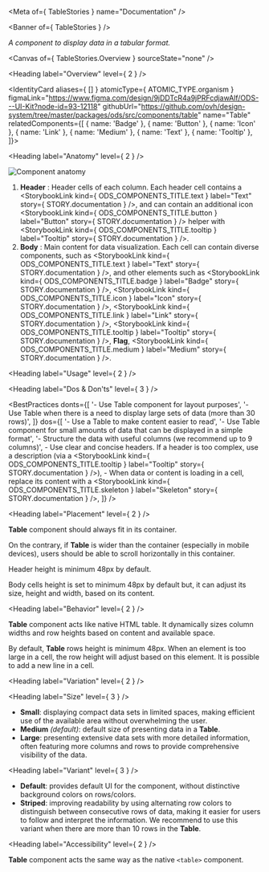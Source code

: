 
<Meta of={ TableStories } name="Documentation" />

<Banner of={ TableStories } />

_A component to display data in a tabular format._

<Canvas of={ TableStories.Overview } sourceState="none" />

<Heading label="Overview" level={ 2 } />

<IdentityCard aliases={ [] }
              atomicType={ ATOMIC_TYPE.organism }
              figmaLink="https://www.figma.com/design/9jDDTcR4a9jPRFcdjawAlf/ODS---UI-Kit?node-id=93-12118"
              githubUrl="https://github.com/ovh/design-system/tree/master/packages/ods/src/components/table"
              name="Table"
              relatedComponents={[
                { name: 'Badge' },
                { name: 'Button' },
                { name: 'Icon' },
                { name: 'Link' },
                { name: 'Medium' },
                { name: 'Text' },
                { name: 'Tooltip' },
              ]}>
</IdentityCard>

<Heading label="Anatomy" level={ 2 } />

![Component anatomy](components/table/anatomy.png "Component anatomy")

1. **Header** : Header cells of each column. Each header cell contains a <StorybookLink kind={ ODS_COMPONENTS_TITLE.text } label="Text" story={ STORY.documentation } />, and can contain an additional icon <StorybookLink kind={ ODS_COMPONENTS_TITLE.button } label="Button" story={ STORY.documentation } /> helper with <StorybookLink kind={ ODS_COMPONENTS_TITLE.tooltip } label="Tooltip" story={ STORY.documentation } />.
2. **Body** : Main content for data visualization. Each cell can contain diverse components, such as <StorybookLink kind={ ODS_COMPONENTS_TITLE.text } label="Text" story={ STORY.documentation } />, and other elements such as <StorybookLink kind={ ODS_COMPONENTS_TITLE.badge } label="Badge" story={ STORY.documentation } />, <StorybookLink kind={ ODS_COMPONENTS_TITLE.icon } label="Icon" story={ STORY.documentation } />, <StorybookLink kind={ ODS_COMPONENTS_TITLE.link } label="Link" story={ STORY.documentation } />, <StorybookLink kind={ ODS_COMPONENTS_TITLE.tooltip } label="Tooltip" story={ STORY.documentation } />, **Flag**, <StorybookLink kind={ ODS_COMPONENTS_TITLE.medium } label="Medium" story={ STORY.documentation } />.

<Heading label="Usage" level={ 2 } />

<Heading label="Dos & Don'ts" level={ 3 } />

<BestPractices
  donts={[
    '- Use Table component for layout purposes',
    '- Use Table when there is a need to display large sets of data (more than 30 rows)',
  ]}
  dos={[
    '- Use a Table to make content easier to read',
    '- Use Table component for small amounts of data that can be displayed in a simple format',
    '- Structure the data with useful columns (we recommend up to 9 columns)',
    <span>- Use clear and concise headers. If a header is too complex, use a description (via a <StorybookLink kind={ ODS_COMPONENTS_TITLE.tooltip } label="Tooltip" story={ STORY.documentation } />)</span>,
    <span>- When data or content is loading in a cell, replace its content with a <StorybookLink kind={ ODS_COMPONENTS_TITLE.skeleton } label="Skeleton" story={ STORY.documentation } /></span>,
  ]}
/>

<Heading label="Placement" level={ 2 } />

**Table** component should always fit in its container.

On the contrary, if **Table** is wider than the container (especially in mobile devices), users should be able to scroll horizontally in this container.

Header height is minimum 48px by default.

Body cells height is set to minimum 48px by default but, it can adjust its size, height and width, based on its content.

<Heading label="Behavior" level={ 2 } />

**Table** component acts like native HTML table. It dynamically sizes column widths and row heights based on content and available space.

By default, **Table** rows height is minimum 48px. When an element is too large in a cell, the row height will adjust based on this element. It is possible to add a new line in a cell.

<Heading label="Variation" level={ 2 } />

<Heading label="Size" level={ 3 } />

- **Small**: displaying compact data sets in limited spaces, making efficient use of the available area without overwhelming the user.
- **Medium** _(default)_: default size of presenting data in a **Table**.
- **Large**: presenting extensive data sets with more detailed information, often featuring more columns and rows to provide comprehensive visibility of the data.

<Heading label="Variant" level={ 3 } />

- **Default**: provides default UI for the component, without distinctive background colors on rows/colors.
- **Striped**: improving readability by using alternating row colors to distinguish between consecutive rows of data, making it easier for users to follow and interpret the information. We recommend to use this variant when there are more than 10 rows in the **Table**.

<Heading label="Accessibility" level={ 2 } />

**Table** component acts the same way as the native `<table>` component.
